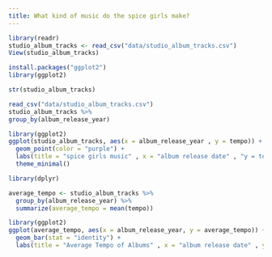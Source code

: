 ```yaml
---
title: What kind of music do the spice girls make?
---
```


```r
library(readr)
studio_album_tracks <- read_csv("data/studio_album_tracks.csv")
View(studio_album_tracks)
```

```r
install.packages("ggplot2") 
library(ggplot2)
```

```r
str(studio_album_tracks)
```

```r
read_csv("data/studio_album_tracks.csv")
studio_album_tracks %>% 
group_by(album_release_year)
```

```r
library(ggplot2)
ggplot(studio_album_tracks, aes(x = album_release_year , y = tempo)) +
  geom_point(color = "purple") +
  labs(title = "spice girls music" , x = "album release date" , "y = tempo") +
  theme_minimal()
```

```r
library(dplyr)

average_tempo <- studio_album_tracks %>%
  group_by(album_release_year) %>% 
  summarize(average_tempo = mean(tempo))
```

```r
library(ggplot2)
ggplot(average_tempo, aes(x = album_release_year, y = average_tempo)) +
  geom_bar(stat = "identity") +
  labs(title = "Average Tempo of Albums" , x = "album release date" , y = "tempo")

```
